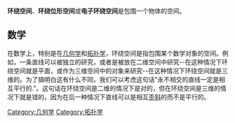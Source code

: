 '''环绕空间'''、'''环绕位形空间'''或'''电子环绕空间'''是包围一个物体的空间。

== 数学 ==

在数学上，特别是在[[几何学|几何学]]和[[拓扑学|拓扑学]]，环绕空间是指包围某个数学对象的空间。例如，一条直线可以被独立的研究，或者是被放在二维空间中研究--在这种情况下环绕空间就是平面，或作为三维空间中的对象来研究--在这种情况下环绕空间就是三维的。为了搞明白这有什么不同，我们可以考虑这句话"永不相交的直线一定是相互平行的."。这句话在环绕空间是二维的情况下是对的，但在环绕空间是三维的情况下就是错的，因为在后一种情况下直线可以是相互[[歪斜|歪斜]]的而不是平行的。

[[Category:几何学|Category:几何学]]
[[Category:拓扑学|Category:拓扑学]]